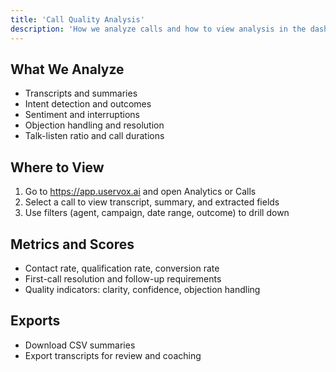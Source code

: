 ```yaml
---
title: 'Call Quality Analysis'
description: 'How we analyze calls and how to view analysis in the dashboard'
---
```


## What We Analyze

- Transcripts and summaries
- Intent detection and outcomes
- Sentiment and interruptions
- Objection handling and resolution
- Talk-listen ratio and call durations

## Where to View

1. Go to https://app.uservox.ai and open Analytics or Calls
2. Select a call to view transcript, summary, and extracted fields
3. Use filters (agent, campaign, date range, outcome) to drill down

## Metrics and Scores

- Contact rate, qualification rate, conversion rate
- First-call resolution and follow-up requirements
- Quality indicators: clarity, confidence, objection handling

## Exports

- Download CSV summaries
- Export transcripts for review and coaching
